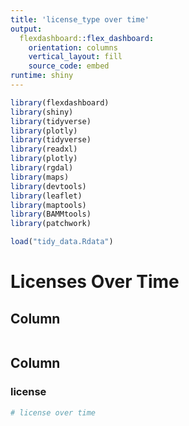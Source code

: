 ```yaml
---
title: 'license_type over time'
output: 
  flexdashboard::flex_dashboard:
    orientation: columns
    vertical_layout: fill
    source_code: embed
runtime: shiny 
---
```


```r
library(flexdashboard)
library(shiny)
library(tidyverse)
library(plotly)
library(tidyverse)
library(readxl)
library(plotly)
library(rgdal)
library(maps)
library(devtools)
library(leaflet)
library(maptools)
library(BAMMtools)
library(patchwork)

load("tidy_data.Rdata")
```


Licenses Over Time
===================================== 

Column {.sidebar}
-----------------------------------------------------------------------


```r



```

Column {.tabset}
-----------------------------------------------------------------------

### license

```r


# license over time




```

